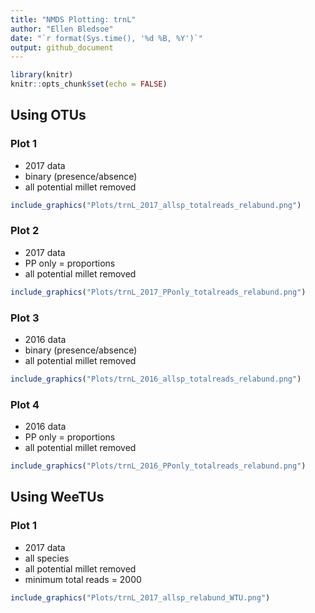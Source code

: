 ```yaml
---
title: "NMDS Plotting: trnL"
author: "Ellen Bledsoe"
date: "`r format(Sys.time(), '%d %B, %Y')`"
output: github_document
---
```


```r
library(knitr)
knitr::opts_chunk$set(echo = FALSE)
```

## Using OTUs

### Plot 1
* 2017 data
* binary (presence/absence)
* all potential millet removed

```r
include_graphics("Plots/trnL_2017_allsp_totalreads_relabund.png")
```

### Plot 2
* 2017 data
* PP only = proportions
* all potential millet removed

```r
include_graphics("Plots/trnL_2017_PPonly_totalreads_relabund.png")
```

### Plot 3
* 2016 data
* binary (presence/absence)
* all potential millet removed

```r
include_graphics("Plots/trnL_2016_allsp_totalreads_relabund.png")
```

### Plot 4
* 2016 data
* PP only = proportions
* all potential millet removed

```r
include_graphics("Plots/trnL_2016_PPonly_totalreads_relabund.png")
```

## Using WeeTUs

### Plot 1
* 2017 data
* all species
* all potential millet removed
* minimum total reads = 2000

```r
include_graphics("Plots/trnL_2017_allsp_relabund_WTU.png")
```